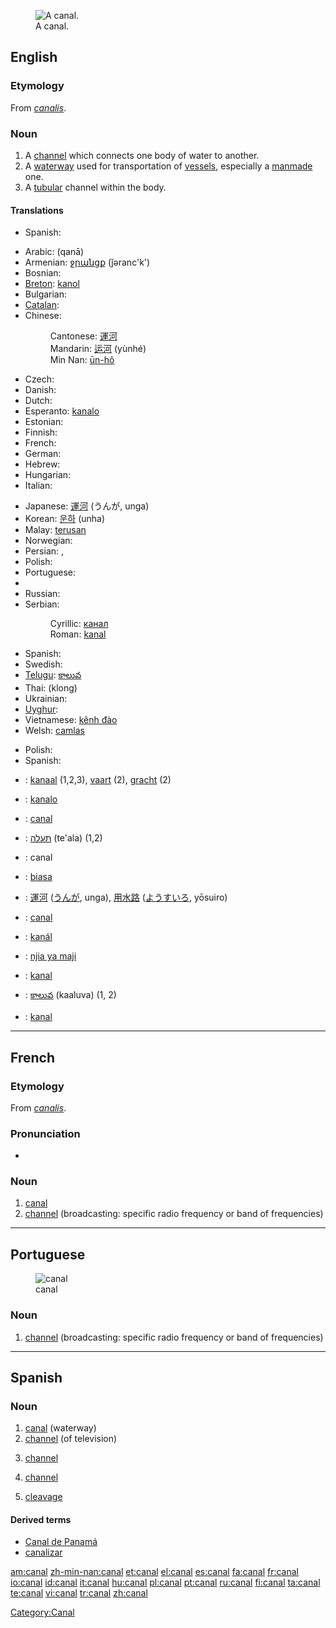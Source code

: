 [[Image:Mittellandkanal near minden germany.jpg|thumb|right|A canal.]]
==English==
{{wikipedia}}

===Etymology===
From {{etyl|la}} ''[[canalis]]''.

===Noun===
{{en-noun}}

# A [[channel]] which connects one body of water to another.
# A [[waterway]] used for transportation of [[vessel]]s, especially a [[manmade]] one.
# A [[tubular]] channel within the body.

====Translations====
{{trans-top|water bodies connection}}
* Spanish: {{t+|es|canal|m|f}}
{{trans-mid}}
{{trans-bottom}}

{{trans-top|waterway used for transportation of vessels}}
* Arabic: {{Arab|[[قناة|قَنَاة]]}} (qanā) {{f}}
* Armenian: [[ջրանցք]] (ǰəranc'k')
* Bosnian: {{t-|bs|kanal|m}}
* [[Breton]]: [[kanol]]
* Bulgarian: {{t+|bg|канал|m|sc=Cyrl}}
* [[Catalan]]: {{t-|ca|canal|m}}
* Chinese:
*: Cantonese: [[運河]]
*: Mandarin: [[运河]] (yùnhé)
*: Min Nan: [[ūn-hô]]
* Czech: {{t-|cs|průplav|m}}
* Danish: {{t-|da|kanal}}
* Dutch: {{t+|nl|kanaal|n}}
* Esperanto: [[kanalo]]
* Estonian: {{t-|et|kanal}}
* Finnish: {{t+|fi|kanava}}
* French: {{t+|fr|canal|m}}
* German: {{t+|de|Kanal|m}}
* Hebrew: {{t-|he|תעלה|f|sc=Hebr}}
* Hungarian: {{t+|hu|csatorna}}
* Italian: {{t+|it|canale|m}}
{{trans-mid}}
* Japanese: [[運河]] (うんが, unga)
* Korean: [[운하]] (unha)
* Malay: [[terusan]]
* Norwegian: {{t+|no|kanal}}
* Persian: {{t+|fa|کانال|tr=kānāl|sc=fa-Arab|xs=Persian}}, {{t+|fa|آبراه|tr=ābrāh|sc=fa-Arab|xs=Persian}}
* Polish: {{t+|pl|kanał|m}}
* Portuguese: {{t+|pt|canal|m}}
* {{trreq|Romanian}}
* Russian: {{t+|ru|канал|m|tr=kanál|sc=Cyrl}}
* Serbian:
*: Cyrillic: [[канал]] {{m}}
*: Roman: [[kanal]] {{m}}
* Spanish: {{t+|es|canal|m}}
* Swedish: {{t+|sv|kanal|c}}
* [[Telugu]]: [[కాలువ]]
* Thai: {{Thai|[[คลอง]]}} (klong)
* Ukrainian: {{t+|uk|канал|m|sc=Cyrl|xs=Ukrainian}}
* [[Uyghur]]: {{ug-Arab|[[قانلا]]}}
* Vietnamese: [[kênh đào]]
* Welsh: [[camlas]]
{{trans-bottom}}

{{trans-top|a tubular channel within the body}}
* Polish: {{t+|pl|przewód|m}}
* Spanish: {{t+|es|canal|m|f}}
{{trans-mid}}
{{trans-bottom}}

{{checktrans-top}}
* {{ttbc|Dutch}}: [[kanaal]] {{n}} (1,2,3), [[vaart]] {{f}} (2), [[gracht]] {{f}} (2)
* {{ttbc|Esperanto}}: [[kanalo]]
* {{ttbc|French}}: [[#French|canal]] {{m}}
* {{ttbc|Hebrew}}: [[תעלה]] (te'ala) {{f}} (1,2)
* {{ttbc|Interlingua}}: canal
* {{ttbc|Isthmus Zapotec}}: [[biasa]]
* {{ttbc|Japanese}}: [[運河]] ([[うんが]], unga), [[用水路]] ([[ようすいろ]], yōsuiro)
{{trans-mid}}
* {{ttbc|Portuguese}}: [[#Portuguese|canal]] {{m}}
* {{ttbc|Slovak}}: [[kanál]] {{m}}
* {{ttbc|Swahili}}: [[njia ya maji]]
* {{ttbc|Swedish}}: [[kanal]] {{c}}
* {{ttbc|Telugu}}: [[కాలువ]] (kaaluva) (1, 2)
* {{ttbc|Turkish}}: [[kanal]]
{{trans-bottom}}

----

==French==

===Etymology===
From {{etyl|la}} ''[[canalis]]''.

===Pronunciation===
* {{audio|Fr-canal.ogg|audio}}

===Noun===
{{fr-noun|m|plural=canaux}}

# [[#English|canal]]
# [[channel]] (broadcasting: specific radio frequency or band of frequencies)

[[Category:Canal]]

----

==Portuguese==
{{wikipedia|lang=pt}}
[[Image:Mittellandkanal near minden germany.jpg|thumb|canal]]

===Noun===
{{infl|pt|noun|g=m}}

# [[channel]] (broadcasting: specific radio frequency or band of frequencies)

{{tbot entry|Portuguese|channel|2008|April|pt}}

----

==Spanish==

===Noun===
{{es-noun-m|p=canales}}

# [[canal]] (waterway)
# [[channel]] (of television)
# {{communication|lang=es}} [[channel]]
# {{chemistry|lang=es}} [[channel]]
# [[cleavage]]

====Derived terms====
* [[Canal de Panamá]]
* [[canalizar]]

[[am:canal]]
[[zh-min-nan:canal]]
[[et:canal]]
[[el:canal]]
[[es:canal]]
[[fa:canal]]
[[fr:canal]]
[[io:canal]]
[[id:canal]]
[[it:canal]]
[[hu:canal]]
[[pl:canal]]
[[pt:canal]]
[[ru:canal]]
[[fi:canal]]
[[ta:canal]]
[[te:canal]]
[[vi:canal]]
[[tr:canal]]
[[zh:canal]]
